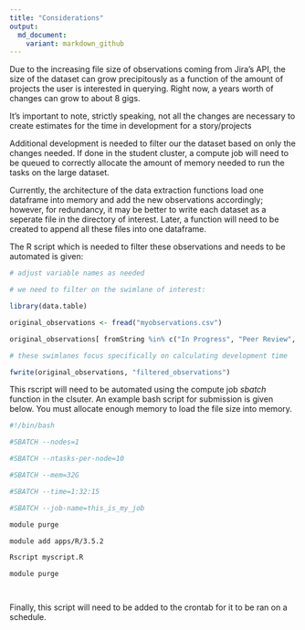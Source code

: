 ```yaml
---
title: "Considerations"
output: 
  md_document:
    variant: markdown_github
---
```


Due to the increasing file size of observations coming from Jira's API, the size of the dataset can grow precipitously as a function of the amount of projects the user is interested in querying. Right now, a years worth of changes can grow to about 8 gigs. 

It's important to note, strictly speaking, not all the changes are necessary to create estimates for the time in development for a story/projects

Additional development is needed to filter our the dataset based on only the changes needed. If done in the student cluster, a compute job will need to be queued to correctly allocate the amount of memory needed to run the tasks on the large dataset.


Currently, the architecture of the data extraction functions load one dataframe into memory and add the new observations accordingly; however, for redundancy, it may be better to write each dataset as a seperate file in the directory of interest. Later, a function will need to be created to append all these files into one dataframe. 



The R script which is needed to filter these observations and needs to be automated is given: 

```r
# adjust variable names as needed

# we need to filter on the swimlane of interest:

library(data.table)

original_observations <- fread("myobservations.csv")

original_observations[ fromString %in% c("In Progress", "Peer Review", "QA Review") ]

# these swimlanes focus specifically on calculating development time

fwrite(original_observations, "filtered_observations")

```

This rscript will need to be automated using the compute job _sbatch_ function in the clsuter. An example bash script for submission is given below. You must allocate enough memory to load the file size into memory.

```bash
#!/bin/bash

#SBATCH --nodes=1

#SBATCH --ntasks-per-node=10

#SBATCH --mem=32G

#SBATCH --time=1:32:15

#SBATCH --job-name=this_is_my_job

module purge

module add apps/R/3.5.2

Rscript myscript.R

module purge




```

Finally, this script will need to be added to the crontab for it to be ran on a schedule.
